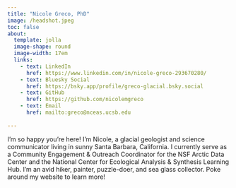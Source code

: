 ```yaml
---
title: "Nicole Greco, PhD"
image: /headshot.jpeg
toc: false
about: 
  template: jolla
  image-shape: round
  image-width: 17em
  links:
    - text: LinkedIn
      href: https://www.linkedin.com/in/nicole-greco-293670280/
    - text: Bluesky Social
      href: https://bsky.app/profile/greco-glacial.bsky.social
    - text: GitHub
      href: https://github.com/nicolemgreco
    - text: Email
      href: mailto:greco@nceas.ucsb.edu
      
---   
```

I'm so happy you're here! I'm Nicole, a glacial geologist and science communicator living in sunny Santa Barbara, California. I currently serve as a Community Engagement & Outreach Coordinator for the NSF Arctic Data Center and the National Center for Ecological Analysis & Synthesis Learning Hub. I'm an avid hiker, painter, puzzle-doer, and sea glass collector. Poke around my website to learn more!